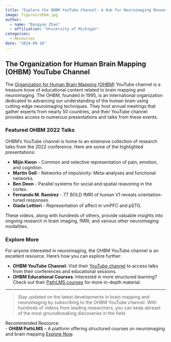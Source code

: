 ```yaml
---
title: "Explore the OHBM YouTube Channel: A Hub for Neuroimaging Research"
image: figures/ohbm.jpg
author:
  - name: "Bangyao Zhao"
  - affiliation: "University of Michigan"
categories:
  - Resources
date: "2024-09-10"
---
```


## The Organization for Human Brain Mapping (OHBM) YouTube Channel

The [Organization for Human Brain Mapping (OHBM)](https://www.humanbrainmapping.org/) YouTube channel is a treasure trove of educational content related to brain mapping and neuroimaging. The OHBM, founded in 1995, is an international organization dedicated to advancing our understanding of the human brain using cutting-edge neuroimaging techniques. They host annual meetings that gather experts from nearly 50 countries, and their YouTube channel provides access to numerous presentations and talks from these events.

### Featured OHBM 2022 Talks

OHBM’s YouTube channel is home to an extensive collection of research talks from the 2022 conference. Here are some of the highlighted presentations:

- **Mijin Kwon** - Common and selective representation of pain, emotion, and cognition.
- **Martin Gell** - Networks of impulsivity: Meta-analyses and functional networks.
- **Ben Deen** - Parallel systems for social and spatial reasoning in the cortex.
- **Fernando M. Ramirez** - 7T BOLD fMRI of human V1 reveals orientation-tuned responses.
- **Giada Lettieri** - Representation of affect in vmPFC and pSTG.

These videos, along with hundreds of others, provide valuable insights into ongoing research in brain imaging, fMRI, and various other neuroimaging modalities.

### Explore More

For anyone interested in neuroimaging, the OHBM YouTube channel is an excellent resource. Here’s how you can explore further:

- **OHBM YouTube Channel**: Visit their [YouTube channel](https://www.youtube.com/@OHBM) to access talks from their conferences and educational sessions.
- **OHBM Educational Courses**: Interested in more structured learning? Check out their [PathLMS courses](https://pathlms.com/ohbm) for more in-depth material.

---

> Stay updated on the latest developments in brain mapping and neuroimaging by subscribing to the OHBM YouTube channel. With hundreds of videos from leading researchers, you can keep abreast of the most groundbreaking discoveries in the field.

Recommended Resource:  
- **OHBM PathLMS** – A platform offering structured courses on neuroimaging and brain mapping [Explore Now](https://pathlms.com/ohbm).
